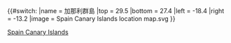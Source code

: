 {{#switch:{{{1}}}
|name   = 加那利群島
|top    = 29.5
|bottom = 27.4
|left   = -18.4
|right  = -13.2
|image  = Spain Canary Islands location map.svg
}}<noinclude>{{Location map/Info|Spain Canary Islands}}
{{Documentation}}
[[Category:西班牙地理位置模板|Spain Canary Islands]]

</noinclude>